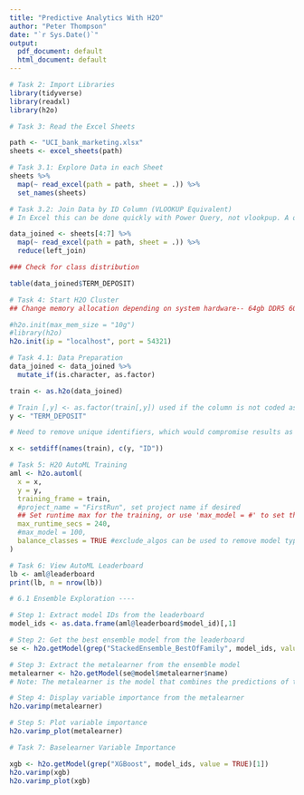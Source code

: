 ---
title: "Predictive Analytics With H2O"
author: "Peter Thompson"
date: "`r Sys.Date()`"
output:
  pdf_document: default
  html_document: default
---
```{r}
# Task 2: Import Libraries
library(tidyverse)
library(readxl)
library(h2o)

```

```{r}
# Task 3: Read the Excel Sheets

path <- "UCI_bank_marketing.xlsx"
sheets <- excel_sheets(path)

```


```{r}
# Task 3.1: Explore Data in each Sheet
sheets %>%
  map(~ read_excel(path = path, sheet = .)) %>%
  set_names(sheets)

```


```{r}
# Task 3.2: Join Data by ID Column (VLOOKUP Equivalent)
# In Excel this can be done quickly with Power Query, not vlookpup. A quick way to scrub data before loading into R

data_joined <- sheets[4:7] %>%
  map(~ read_excel(path = path, sheet = .)) %>%
  reduce(left_join)

### Check for class distribution

table(data_joined$TERM_DEPOSIT)

```

```{r}
# Task 4: Start H2O Cluster
## Change memory allocation depending on system hardware-- 64gb DDR5 6000MT/s on my local system. For stability, do not allocate more memory than available.

#h2o.init(max_mem_size = "10g")
#library(h2o)
h2o.init(ip = "localhost", port = 54321)


```

```{r}
# Task 4.1: Data Preparation
data_joined <- data_joined %>%
  mutate_if(is.character, as.factor)

train <- as.h2o(data_joined)

# Train [,y] <- as.factor(train[,y]) used if the column is not coded as a factor
y <- "TERM_DEPOSIT"

# Need to remove unique identifiers, which would compromise results as unique ID is not predictive of response variable, in fact it would be perfectly multicolinear.

x <- setdiff(names(train), c(y, "ID"))

```

```{r}
# Task 5: H2O AutoML Training
aml <- h2o.automl(
  x = x,
  y = y,
  training_frame = train,
  #project_name = "FirstRun", set project name if desired
  ## Set runtime max for the training, or use 'max_model = #' to set the maximum number of models created. This will be dependent on hardware.
  max_runtime_secs = 240,
  #max_model = 100,
  balance_classes = TRUE #exclude_algos can be used to remove model types, sort_metric = "logloss"
)
```

```{r}
# Task 6: View AutoML Leaderboard
lb <- aml@leaderboard
print(lb, n = nrow(lb))

```

```{r}
# 6.1 Ensemble Exploration ----

# Step 1: Extract model IDs from the leaderboard
model_ids <- as.data.frame(aml@leaderboard$model_id)[,1]

# Step 2: Get the best ensemble model from the leaderboard
se <- h2o.getModel(grep("StackedEnsemble_BestOfFamily", model_ids, value = TRUE)[1])

# Step 3: Extract the metalearner from the ensemble model
metalearner <- h2o.getModel(se@model$metalearner$name)
# Note: The metalearner is the model that combines the predictions of the base models in the ensemble.

# Step 4: Display variable importance from the metalearner
h2o.varimp(metalearner)

# Step 5: Plot variable importance
h2o.varimp_plot(metalearner)

```

```{r}
# Task 7: Baselearner Variable Importance 

xgb <- h2o.getModel(grep("XGBoost", model_ids, value = TRUE)[1])
h2o.varimp(xgb)
h2o.varimp_plot(xgb)

```



